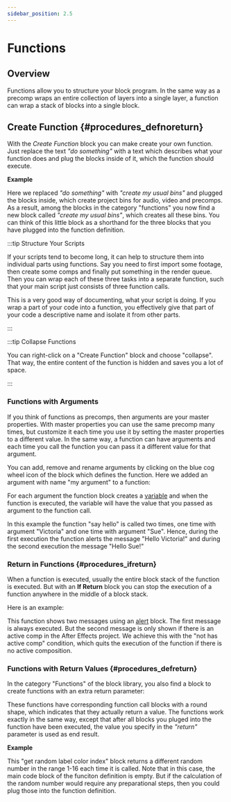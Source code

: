 ```yaml
---
sidebar_position: 2.5
---
```



# Functions

## Overview

Functions allow you to structure your block program. In the same way as a precomp wraps an entire collection of layers into a single layer, a function can wrap a stack of blocks into a single block.

<RetinaImg
  src="/img/blockOther/procedures_defnoreturn_example.png"
  alt="Creating a function"
/>

## Create Function {#procedures_defnoreturn}

<RetinaImg
  src="/img/blockScreenshots/Functions/procedures_defnoreturn.png"
  alt="Block procedures_defnoreturn"
/>

With the _Create Function_ block you can make create your own function. Just replace the text _"do something"_ with a text which describes what your function does and plug the blocks inside of it, which the function should execute.

**Example**

<RetinaImg
  src="/img/blockOther/procedures_defnoreturn_example_bins.png"
  alt="Creating a function in Automation Blocks"
/>

Here we replaced _"do something"_ with _"create my usual bins"_ and plugged the blocks inside, which create project bins for audio, video and precomps. As a result, among the blocks in the category "functions" you now find a new block called _"create my usual bins"_, which creates all these bins. You can think of this little block as a shorthand for the three blocks that you have plugged into the function definition.

:::tip Structure Your Scripts

If your scripts tend to become long, it can help to structure them into individual parts using functions. Say you need to first import some footage, then create some comps and finally put something in the render queue. Then you can wrap each of these three tasks into a separate function, such that your main script just consists of three function calls.

This is a very good way of documenting, what your script is doing. If you wrap a part of your code into a function, you effectively give that part of your code a descriptive name and isolate it from other parts.

:::

:::tip Collapse Functions

You can right-click on a "Create Function" block and choose "collapse". That way, the entire content of the function is hidden and saves you a lot of space.

:::

### Functions with Arguments

If you think of functions as precomps, then arguments are your master properties. With master properties you can use the same precomp many times, but customize it each time you use it by setting the master properties to a different value. In the same way, a function can have arguments and each time you call the function you can pass it a different value for that argument.

You can add, remove and rename arguments by clicking on the blue cog wheel icon of the block which defines the function. Here we added an argument with name "my argument" to a function:

<RetinaImg
  src="/img/blockOther/procedures_defnoreturn_example_with_argument.png"
  alt="Creating a function with an Arguments"
/>

For each argument the function block creates a [variable](variables.mdx) and when the function is executed, the variable will have the value that you passed as argument to the function call.

<RetinaImg
  src="/img/blockOther/procedures_defnoreturn_example_with_argument_2.png"
  alt="Creating a function with an Arguments 2"
/>

In this example the function "say hello" is called two times, one time with argument "Victoria" and one time with argument "Sue". Hence, during the first execution the function alerts the message "Hello Victoria!" and during the second execution the message "Hello Sue!"

### Return in Functions {#procedures_ifreturn}

When a function is executed, usually the entire block stack of the function is executed. But
with an **If Return** block you can stop the execution of a function anywhere in the middle of a block stack.

Here is an example:

<RetinaImg
  src="/img/blockScreenshots/Functions/procedures_ifreturn.png"
  alt="Block procedures_defreturn"
/>

This function shows two messages using an [alert](userInterfaceAndComments.mdx#block_extendscript_alert) block. The first message is always executed. But the second message is only shown if there is an active comp in the After Effects project. We achieve this with the "not has active comp" condition, which quits the execution of the function if there is no active composition.

### Functions with Return Values {#procedures_defreturn}

In the category "Functions" of the block library, you also find a block to create functions with an extra return parameter:
<RetinaImg
  src="/img/blockScreenshots/Functions/procedures_defreturn.png"
  alt="Block procedures_defreturn"
/>

These functions have corresponding function call blocks with a round shape, which indicates that they actually return a value. The functions work exactly in the same way, except that after all blocks you pluged into the function have been executed, the value you specify in the *"return"* parameter is used as end result.

**Example**

<RetinaImg
  src="/img/blockOther/procedures_defreturn_example.png"
  alt="Creating a function which returns a value"
/>

This "get random label color index"
block returns a different random number
in the range 1-16 each time it is
called. Note that in this case, the main
code block of the funciton definition is
empty. But if the calculation of the
random number would require any
preparational steps, then you could plug
those into the function definition.
